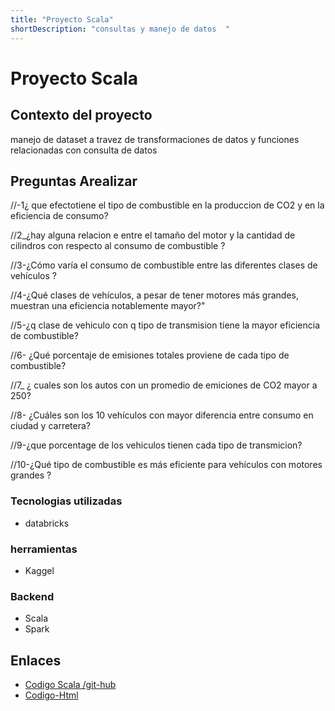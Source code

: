```yaml
---
title: "Proyecto Scala"
shortDescription: "consultas y manejo de datos  "
---
```


#   Proyecto Scala

## Contexto del proyecto

manejo de dataset a travez de transformaciones de datos y funciones relacionadas con consulta de datos

## Preguntas Arealizar
//-1¿ que efectotiene el tipo de combustible en la produccion de CO2 y en la eficiencia de consumo?

//2_¿hay alguna relacion e entre el tamaño del motor y la cantidad de cilindros con respecto al consumo de combustible ?

//3-¿Cómo varía el consumo de combustible entre las diferentes clases de vehículos ?

//4-¿Qué clases de vehículos, a pesar de tener motores más grandes, muestran una eficiencia notablemente mayor?"

//5-¿q clase de vehiculo con q tipo de transmision tiene la mayor eficiencia de combustible?

//6- ¿Qué porcentaje de emisiones totales proviene de cada tipo de combustible?

//7_ ¿ cuales son los autos  con un promedio de emiciones de CO2 mayor a 250?

//8- ¿Cuáles son los 10  vehículos con mayor diferencia entre consumo en ciudad y carretera?

//9-¿que porcentage de los vehiculos tienen cada tipo de transmicion?

//10-¿Qué tipo de combustible es más eficiente para vehículos con motores grandes ?

### Tecnologias utilizadas
- databricks

### herramientas

- Kaggel


### Backend

- Scala
- Spark




## Enlaces

- [Codigo Scala /git-hub]( https://github.com/alejandro7345/Proyecto_Scala.git)
- [Codigo-Html](https://alejandro7345.github.io/Proyectos-/Proyect)
